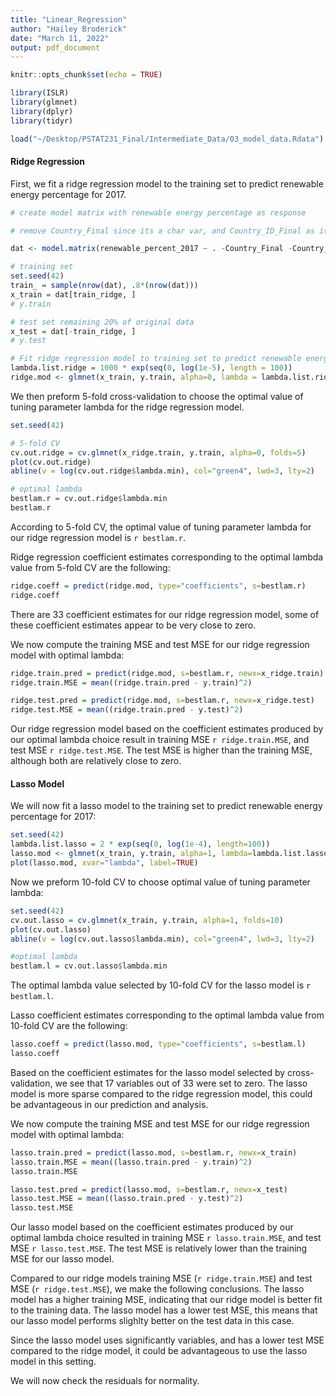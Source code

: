 ```yaml
---
title: "Linear_Regression"
author: "Hailey Broderick"
date: "March 11, 2022"
output: pdf_document
---
```


```r
knitr::opts_chunk$set(echo = TRUE)
```

```r
library(ISLR)
library(glmnet)
library(dplyr)
library(tidyr)
```

```r
load("~/Desktop/PSTAT231_Final/Intermediate_Data/03_model_data.Rdata")
```

#### Ridge Regression

First, we fit a ridge regression model to the training set to predict renewable energy percentage for 2017.
```r

# create model matrix with renewable energy percentage as response

# remove Country_Final since its a char var, and Country_ID_Final as it is a way of identification, not a number with meaning

dat <- model.matrix(renewable_percent_2017 ~ . -Country_Final -Country_ID_Final, model_data)

# training set
set.seed(42)
train_ = sample(nrow(dat), .8*(nrow(dat)))
x_train = dat[train_ridge, ]
# y.train

# test set remaining 20% of original data
x_test = dat[-train_ridge, ]
# y.test

# Fit ridge regression model to training set to predict renewable energy percentage
lambda.list.ridge = 1000 * exp(seq(0, log(1e-5), length = 100))
ridge.mod <- glmnet(x_train, y.train, alpha=0, lambda = lambda.list.ridge)

```

We then preform 5-fold cross-validation to choose the optimal value of tuning parameter lambda for the ridge regression model.
```r
set.seed(42)

# 5-fold CV
cv.out.ridge = cv.glmnet(x_ridge.train, y.train, alpha=0, folds=5)
plot(cv.out.ridge)
abline(v = log(cv.out.ridge$lambda.min), col="green4", lwd=3, lty=2)

# optimal lambda
bestlam.r = cv.out.ridge$lambda.min
bestlam.r
```

According to 5-fold CV, the optimal value of tuning parameter lambda for our ridge regression model is `r bestlam.r`.

Ridge regression coefficient estimates corresponding to the optimal lambda value from 5-fold CV are the following:

```r
ridge.coeff = predict(ridge.mod, type="coefficients", s=bestlam.r)
ridge.coeff
```
There are 33 coefficient estimates for our ridge regression model, some of these coefficient estimates appear to be very close to zero.

We now compute the training MSE and test MSE for our ridge regression model with optimal lambda:
```r

ridge.train.pred = predict(ridge.mod, s=bestlam.r, newx=x_ridge.train)
ridge.train.MSE = mean((ridge.train.pred - y.train)^2)

ridge.test.pred = predict(ridge.mod, s=bestlam.r, newx=x_ridge.test)
ridge.test.MSE = mean((ridge.train.pred - y.test)^2)

```

Our ridge regression model based on the coefficient estimates produced by our optimal lambda choice result in training MSE `r ridge.train.MSE`, and test MSE `r ridge.test.MSE`. The test MSE is higher than the training MSE, although both are relatively close to zero.

#### Lasso Model

We will now fit a lasso model to the training set to predict renewable energy percentage for 2017:
```r
set.seed(42)
lambda.list.lasso = 2 * exp(seq(0, log(1e-4), length=100))
lasso.mod <- glmnet(x_train, y.train, alpha=1, lambda=lambda.list.lasso)
plot(lasso.mod, xvar="lambda", label=TRUE)
```

Now we preform 10-fold CV to choose optimal value of tuning parameter lambda:
```r
set.seed(42)
cv.out.lasso = cv.glmnet(x_train, y.train, alpha=1, folds=10)
plot(cv.out.lasso)
abline(v = log(cv.out.lasso$lambda.min), col="green4", lwd=3, lty=2)

#optimal lambda
bestlam.l = cv.out.lasso$lambda.min
```
The optimal lambda value selected by 10-fold CV for the lasso model is `r bestlam.l`.

Lasso coefficient estimates corresponding to the optimal lambda value from 10-fold CV are the following:

```r
lasso.coeff = predict(lasso.mod, type="coefficients", s=bestlam.l)
lasso.coeff
```

Based on the coefficient estimates for the lasso model selected by cross-validation, we see that 17 variables out of 33 were set to zero. The lasso model is more sparse compared to the ridge regression model, this could be advantageous in our prediction and analysis.

We now compute the training MSE and test MSE for our ridge regression model with optimal lambda:
```r

lasso.train.pred = predict(lasso.mod, s=bestlam.r, newx=x_train)
lasso.train.MSE = mean((lasso.train.pred - y.train)^2)
lasso.train.MSE

lasso.test.pred = predict(lasso.mod, s=bestlam.r, newx=x_test)
lasso.test.MSE = mean((lasso.train.pred - y.test)^2)
lasso.test.MSE

```

Our lasso model based on the coefficient estimates produced by our optimal lambda choice resulted in training MSE `r lasso.train.MSE`, and test MSE `r lasso.test.MSE`. The test MSE is relatively lower than the training MSE for our lasso model. 

Compared to our ridge models training MSE (`r ridge.train.MSE`) and test MSE (`r ridge.test.MSE`), we make the following conclusions. 
The lasso model has a higher training MSE, indicating that our ridge model is better fit to the training data.
The lasso model has a lower test MSE, this means that our lasso model performs slighlty better on the test data in this case.

Since the lasso model uses significantly variables, and has a lower test MSE compared to the ridge model, it could be advantageous to use the lasso model in this setting.


We will now check the residuals for normality.


